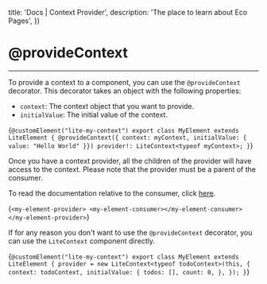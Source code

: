

  title: 'Docs | Context Provider',
  description: 'The place to learn about Eco Pages',
})

# @provideContext
---

To provide a context to a component, you can use the `@provideContext` decorator. This decorator takes an object with the following properties:

- `context`: The context object that you want to provide.
- `initialValue`: The initial value of the context.

<CodeBlock lang='typescript'>{`@customElement("lite-my-context")
export class MyElement extends LiteElement {
  @provideContext({ context: myContext, initialValue: {  value: "Hello World" }})
  provider!: LiteContext<typeof myContext>;
}`}
</CodeBlock>

Once you have a context provider, all the children of the provider will have access to the context.
Please note that the provider must be a parent of the consumer.

To read the documentation relative to the consumer, click [here](/docs/context/context-consumer).

<CodeBlock lang='typescript'>{`<my-element-provider>
  <my-element-consumer></my-element-consumer>
</my-element-provider>`}</CodeBlock>

If for any reason you don't want to use the `@provideContext` decorator, you can use the `LiteContext` component directly.

<CodeBlock lang='typescript'>{`@customElement("lite-my-context")
export class MyElement extends LiteElement {
  provider = new LiteContext<typeof todoContext>(this, {
    context: todoContext,
    initialValue: {
      todos: [],
      count: 0,
    },
  });
}`}
</CodeBlock>
